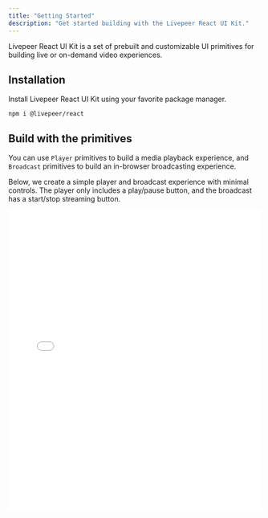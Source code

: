 ```yaml
---
title: "Getting Started"
description: "Get started building with the Livepeer React UI Kit."
---
```


Livepeer React UI Kit is a set of prebuilt and customizable UI primitives for
building live or on-demand video experiences.

## Installation

Install Livepeer React UI Kit using your favorite package manager.

```
npm i @livepeer/react
```

## Build with the primitives

You can use `Player` primitives to build a media playback experience, and
`Broadcast` primitives to build an in-browser broadcasting experience.

Below, we create a simple player and broadcast experience with minimal controls.
The player only includes a play/pause button, and the broadcast has a start/stop
streaming button.

<Tabs>
  <Tab title="Player.tsx">
    <iframe
      src={`https://ui-kit-docs-embed.vercel.app/player/getting_started`}
      height="600px"
      width="100%"
      frameBorder="0"
      allowFullScreen
      allow="autoplay; encrypted-media; fullscreen; picture-in-picture; display-capture; camera; microphone"
      style={{
        borderRadius: 10,
        backgroundColor: "black",
      }}
    />
  </Tab>
  <Tab title="Broadcast.tsx">
    <iframe
      src={`https://ui-kit-docs-embed.vercel.app/broadcast/getting_started`}
      height="600px"
      width="100%"
      frameBorder="0"
      allowFullScreen
      allow="autoplay; encrypted-media; fullscreen; picture-in-picture; display-capture; camera; microphone"
      style={{
        borderRadius: 10,
        backgroundColor: "black",
      }}
    />
  </Tab>
</Tabs>

## Integrate with Studio

Now that we've started using the primitives, we need something to play or
broadcast! We can integrate with the Livepeer Studio API to start playing media.

The below example shows the use of the `livepeer` JS SDK, but any other
language's SDK can be used to fetch the playback info or stream object.

<Tabs>
  <Tab title="get-source.ts">
    ```ts
    // this is a server function, which uses the API key
    // on the backend
    import { Livepeer } from "livepeer"
    import { getSrc } from "@livepeer/react/external";

    const livepeer = new Livepeer({
      apiKey: "YOUR_API_KEY"
    })

    export async function getSourceForPlaybackId(playbackId: string) {
      const response = await livepeer.playback.get(playbackId);

      // the return value can be passed directly to the Player as `src`
      return getSrc(response.playbackInfo);
    }
    ```

  </Tab>
  <Tab title="get-ingest.ts">
    ```ts
    // this is a server function, which uses the API key
    // on the backend
    import { Livepeer } from "livepeer"
    import { getIngest } from "@livepeer/react/external";

    const livepeer = new Livepeer({
      apiKey: "YOUR_API_KEY"
    })

    export async function getIngestUrlForStreamId(streamId: string) {
      const stream = await livepeer.stream.get(streamId);

      // the return value can be passed directly to the Broadcast as `ingestUrl`
      return getIngest(stream.stream);
    }
    ```

  </Tab>
</Tabs>

Want to learn more? Continue reading the documentation for more details.
